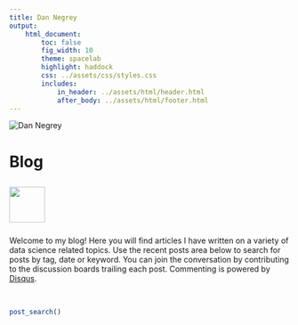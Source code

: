 ```yaml
---
title: Dan Negrey
output:
    html_document:
        toc: false
        fig_width: 10
        theme: spacelab
        highlight: haddock
        css: ../assets/css/styles.css
        includes:
            in_header: ../assets/html/header.html
            after_body: ../assets/html/footer.html
---
```


<img id="dnegrey" src="../assets/img/dnegrey.jpg" alt="Dan Negrey"/>

# Blog

<img style="width: 64px; height: 64px; margin: 10px 0 10px 0;" src="../assets/img/blog.png"/>

Welcome to my blog! Here you will find articles I have written on a variety of data science related topics. Use the recent posts area below to search for posts by tag, date or keyword. You can join the conversation by contributing to the discussion boards trailing each post. Commenting is powered by [Disqus](https://disqus.com/).

\  

```r
post_search()
```

\  

\  

\  
